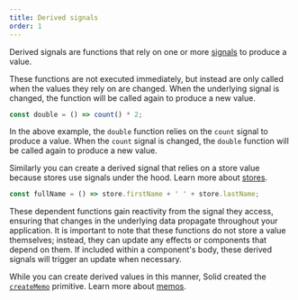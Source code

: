 ```yaml
---
title: Derived signals
order: 1
---
```


Derived signals are functions that rely on one or more [signals](/concepts/signals) to produce a value.

These functions are not executed immediately, but instead are only called when the values they rely on are changed.
When the underlying signal is changed, the function will be called again to produce a new value.

```js
const double = () => count() * 2;
```

In the above example, the `double` function relies on the `count` signal to produce a value.
When the `count` signal is changed, the `double` function will be called again to produce a new value.

Similarly you can create a derived signal that relies on a store value because stores use signals under the hood.
Learn more about [stores](/concepts/stores).

```js
const fullName = () => store.firstName + ' ' + store.lastName;
```

These dependent functions gain reactivity from the signal they access, ensuring that changes in the underlying data propagate throughout your application. 
It is important to note that these functions do not store a value themselves; instead, they can update any effects or components that depend on them. 
If included within a component's body, these derived signals will trigger an update when necessary.

While you can create derived values in this manner, Solid created the [`createMemo`](/reference/basic-reactivity/create-memo) primitive.
Learn more about [memos](/concepts/derived-values/memos).
